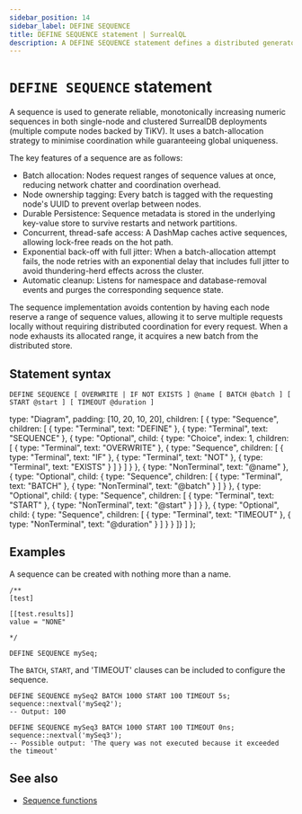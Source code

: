 ```yaml
---
sidebar_position: 14
sidebar_label: DEFINE SEQUENCE
title: DEFINE SEQUENCE statement | SurrealQL
description: A DEFINE SEQUENCE statement defines a distributed generator of monotonically increasing numeric sequences.
---
```


# `DEFINE SEQUENCE` statement

<Since v="v3.0.0-alpha.2" />

A sequence is used to generate reliable, monotonically increasing numeric sequences in both single-node and clustered SurrealDB deployments (multiple compute nodes backed by TiKV). It uses a batch-allocation strategy to minimise coordination while guaranteeing global uniqueness.

The key features of a sequence are as follows:

* Batch allocation: Nodes request ranges of sequence values at once, reducing network chatter and coordination overhead.
* Node ownership tagging: Every batch is tagged with the requesting node's UUID to prevent overlap between nodes.
* Durable Persistence: Sequence metadata is stored in the underlying key-value store to survive restarts and network partitions.
* Concurrent, thread-safe access: A DashMap caches active sequences, allowing lock-free reads on the hot path.
* Exponential back-off with full jitter: When a batch-allocation attempt fails, the node retries with an exponential delay that includes full jitter to avoid thundering-herd effects across the cluster.
* Automatic cleanup: Listens for namespace and database-removal events and purges the corresponding sequence state.

The sequence implementation avoids contention by having each node reserve a range of sequence values, allowing it to serve multiple requests locally without requiring distributed coordination for every request. When a node exhausts its allocated range, it acquires a new batch from the distributed store.

## Statement syntax

<Tabs syncKey="define-sequence-statement">
  <TabItem label="SurrealQL Syntax">

```syntax title="SurrealQL Syntax"
DEFINE SEQUENCE [ OVERWRITE | IF NOT EXISTS ] @name [ BATCH @batch ] [ START @start ] [ TIMEOUT @duration ]
```

  </TabItem>
  <TabItem label="Railroad Diagram">

  type: "Diagram",
  padding: [10, 20, 10, 20],
  children: [
    { type: "Sequence", children: [
      { type: "Terminal", text: "DEFINE" },
      { type: "Terminal", text: "SEQUENCE" },
      { type: "Optional", child: { type: "Choice", index: 1, children: [ { type: "Terminal", text: "OVERWRITE" }, { type: "Sequence", children: [ { type: "Terminal", text: "IF" }, { type: "Terminal", text: "NOT" }, { type: "Terminal", text: "EXISTS" } ] } ] } },
      { type: "NonTerminal", text: "@name" },
      { type: "Optional", child: { type: "Sequence", children: [ { type: "Terminal", text: "BATCH" }, { type: "NonTerminal", text: "@batch" } ] } },
      { type: "Optional", child: { type: "Sequence", children: [ { type: "Terminal", text: "START" }, { type: "NonTerminal", text: "@start" } ] } },
      { type: "Optional", child: { type: "Sequence", children: [ { type: "Terminal", text: "TIMEOUT" }, { type: "NonTerminal", text: "@duration" } ] } }
    ]}
  ]
};

<RailroadDiagram ast={defineSequenceAst} className="my-6" />

  </TabItem>
</Tabs>

## Examples

A sequence can be created with nothing more than a name.

```surql
/**
[test]

[[test.results]]
value = "NONE"

*/

DEFINE SEQUENCE mySeq;
```

The `BATCH`, `START`, and 'TIMEOUT' clauses can be included to configure the sequence.

```surql
DEFINE SEQUENCE mySeq2 BATCH 1000 START 100 TIMEOUT 5s;
sequence::nextval('mySeq2');
-- Output: 100

DEFINE SEQUENCE mySeq3 BATCH 1000 START 100 TIMEOUT 0ns;
sequence::nextval('mySeq3');
-- Possible output: 'The query was not executed because it exceeded the timeout'
```

## See also

* [Sequence functions](/docs/surrealql/functions/database/sequence)